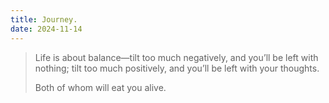 ```yaml
---
title: Journey.
date: 2024-11-14
---
```


> Life is about balance—tilt too much negatively, and you’ll be left with nothing; tilt too much positively, and you’ll be left with your thoughts.
> 
> Both of whom will eat you alive.